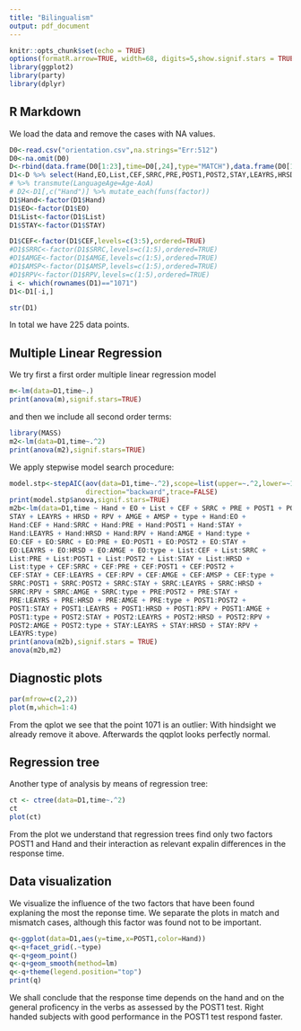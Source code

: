 ```yaml
---
title: "Bilingualism"
output: pdf_document
---
```


```r
knitr::opts_chunk$set(echo = TRUE)
options(formatR.arrow=TRUE, width=68, digits=5,show.signif.stars = TRUE)
library(ggplot2)
library(party)
library(dplyr)

```

## R Markdown

We load the data and remove the cases with NA values.
```r
D0<-read.csv("orientation.csv",na.strings="Err:512")
D0<-na.omit(D0)
D<-rbind(data.frame(D0[1:23],time=D0[,24],type="MATCH"),data.frame(D0[1:23],time=D0[,25],type="MISMATCH"))
D1<-D %>% select(Hand,EO,List,CEF,SRRC,PRE,POST1,POST2,STAY,LEAYRS,HRSD,RPV,AMGE,AMSP,time,type) 
# %>% transmute(LanguageAge=Age-AoA)
# D2<-D1[,c("Hand")] %>% mutate_each(funs(factor))
D1$Hand<-factor(D1$Hand)
D1$EO<-factor(D1$EO)
D1$List<-factor(D1$List)
D1$STAY<-factor(D1$STAY)

D1$CEF<-factor(D1$CEF,levels=c(3:5),ordered=TRUE)
#D1$SRRC<-factor(D1$SRRC,levels=c(1:5),ordered=TRUE)
#D1$AMGE<-factor(D1$AMGE,levels=c(1:5),ordered=TRUE)
#D1$AMSP<-factor(D1$AMSP,levels=c(1:5),ordered=TRUE)
#D1$RPV<-factor(D1$RPV,levels=c(1:5),ordered=TRUE)
i <- which(rownames(D1)=="1071")
D1<-D1[-i,]
```
```r
str(D1)
```

In total we have 225 data points. 


## Multiple Linear Regression

We try first a first order multiple linear regression model
```r
m<-lm(data=D1,time~.)
print(anova(m),signif.stars=TRUE)
```
and then we include all second order terms:
```r
library(MASS)
m2<-lm(data=D1,time~.^2)
print(anova(m2),signif.stars=TRUE)
```

We apply stepwise model search procedure:

```r
model.stp<-stepAIC(aov(data=D1,time~.^2),scope=list(upper=~.^2,lower=~1),
                   direction="backward",trace=FALSE)
print(model.stp$anova,signif.stars=TRUE)
m2b<-lm(data=D1,time ~ Hand + EO + List + CEF + SRRC + PRE + POST1 + POST2 +
STAY + LEAYRS + HRSD + RPV + AMGE + AMSP + type + Hand:EO +
Hand:CEF + Hand:SRRC + Hand:PRE + Hand:POST1 + Hand:STAY +
Hand:LEAYRS + Hand:HRSD + Hand:RPV + Hand:AMGE + Hand:type +
EO:CEF + EO:SRRC + EO:PRE + EO:POST1 + EO:POST2 + EO:STAY +
EO:LEAYRS + EO:HRSD + EO:AMGE + EO:type + List:CEF + List:SRRC +
List:PRE + List:POST1 + List:POST2 + List:STAY + List:HRSD +
List:type + CEF:SRRC + CEF:PRE + CEF:POST1 + CEF:POST2 +
CEF:STAY + CEF:LEAYRS + CEF:RPV + CEF:AMGE + CEF:AMSP + CEF:type +
SRRC:POST1 + SRRC:POST2 + SRRC:STAY + SRRC:LEAYRS + SRRC:HRSD +
SRRC:RPV + SRRC:AMGE + SRRC:type + PRE:POST2 + PRE:STAY +
PRE:LEAYRS + PRE:HRSD + PRE:AMGE + PRE:type + POST1:POST2 +
POST1:STAY + POST1:LEAYRS + POST1:HRSD + POST1:RPV + POST1:AMGE +
POST1:type + POST2:STAY + POST2:LEAYRS + POST2:HRSD + POST2:RPV +
POST2:AMGE + POST2:type + STAY:LEAYRS + STAY:HRSD + STAY:RPV +
LEAYRS:type)
print(anova(m2b),signif.stars = TRUE)
anova(m2b,m2)
```

## Diagnostic plots

```r
par(mfrow=c(2,2))
plot(m,which=1:4)
```

From the qplot we see that the point 1071 is an outlier:
With hindsight we already remove it above. Afterwards the qqplot looks perfectly normal.


## Regression tree

Another type of analysis by means of regression tree:

```r
ct <- ctree(data=D1,time~.^2)
ct
plot(ct)
```

From the plot we understand that regression trees find only two factors POST1 and Hand and their interaction as relevant expalin differences in the response time.

## Data visualization

We visualize the influence of the two factors that have been found explaning the most the reponse time. We separate the plots in match and mismatch cases, although this factor was found not to be important. 

```r
q<-ggplot(data=D1,aes(y=time,x=POST1,color=Hand))
q<-q+facet_grid(.~type)
q<-q+geom_point()
q<-q+geom_smooth(method=lm)
q<-q+theme(legend.position="top") 
print(q)
```

We shall conclude that the response time depends on the hand and on the general proficency in the verbs as assessed by the POST1 test. Right handed subjects with good performance in the POST1 test respond faster.
